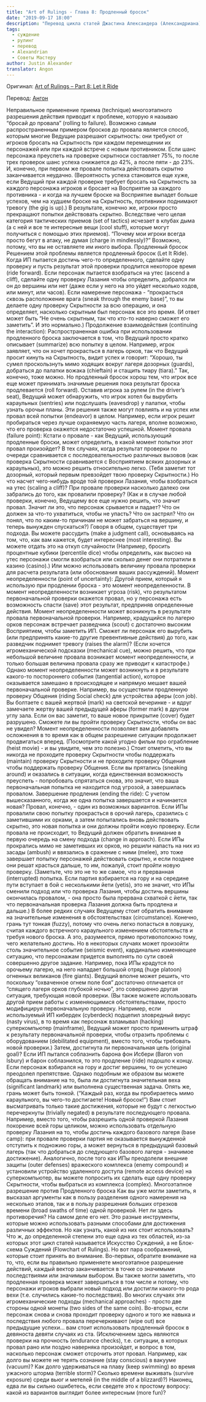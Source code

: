 ```yaml
---
title: "Art of Rulings - Глава 8: Продленный бросок"
date: "2019-09-17 18:00"
description: "Перевод цикла статей Джастина Александера (Александриана) про искусство вынесения суждений (рулингов) во время вождения НРИ - часть 8"
tags: 
  - суждение
  - рулинг
  - перевод
  - Alexandrian
  - Советы Мастеру
author: Justin Alexander
translator: Angon
---
```


Оригинал: [Art of Rulings – Part 8: Let it Ride ](https://thealexandrian.net/wordpress/38313/roleplaying-games/the-art-of-rulings-part-8-let-it-ride)



Перевод: [Ангон](https://docs.google.com/document/d/13Ov9ItJiZ_gUPP08wt-gR3EFPOCTnKBMTXRpaW8nqHQ/edit#)


Неправильное применение приема (technique) многоэтапного разрешения действия приводит к проблеме, которую я называю “бросай до провала” (rolling to failure).
Возможно самым распространенным примером бросков до провала является способ, которым многие Ведущие разрешают скрытность: они требуют от игроков бросать на Скрытность при каждом перемещении их персонажей или при каждой встрече с новым противником. Если шанс персонажа преуспеть на проверке скрытноси составляет 75%, то после трех проверок шанс успеха снижается до 42%, а после пяти - до 23%. И, конечно, при первом же провале попытка действовать скрытно заканчивается неудачно. (Вероятность успеха становится еще хуже, если Ведущий при каждой проверке требует бросать на Скрытность за каждого персонажа игроков и бросает на Восприятие за каждого противника - и когда на лучшем броске на Восприятие выпадет больше успехов, чем на худшем броске на Скрытность, противники поднимают тревогу (the gig is up).)
В результате, конечно же, игроки просто прекращают попытки действовать скрытно. Вследствие чего целая категория тактических приемов (set of tactics) исчезает в клубах дыма (а с ней и все те интересные вещи (cool stuff), которые могут получиться с помощью этих приемов).
“Почему мои игроки всегда просто бегут в атаку, не думая (charge in mindlessly)?”
Возможно, потому, что вы не оставляете им иного выбора.
Продленный бросок
Решением этой проблемы является продленный бросок (Let It Ride).
Когда ИП пытается достичь чего-то определенного, сделайте одну проверку и пусть результат этой проверки продлится некоторое время (ride forward). Если персонаж пытается взобраться на утес (ascend a cliff), сделайте одну проверку Лазания чтобы определить, добрался ли он до вершины или нет (даже если у него на это уйдет несколько ходов, или минут, или часов). Если намерение персонажа - “прокрасться сквозь расположение врага (sneak through the enemy base)”, то вы делаете одну проверку Скрытности за всю операцию, и она определяет, насколько скрытным был персонаж все это время. (И ответ может быть “Не очень скрытным, так что кто-то наверно сможет его заметить”. И это нормально.)
Продолжение взаимодействия (continuing the interaction): Распространенная ошибка при использовании продленного броска заключается в том, что Ведущий просто кратко описывает (summarize) всю попытку в целом. Например, игрок заявляет, что он хочет прокрасться в лагерь орков, так что Ведущий просит кинуть на Скрытность, видит успех и говорит: “Хорошо, ты сумел проскользнуть мимо ходящих вокруг лагеря дозорных (guards), добраться до палатки вожака (chieftain) и стащить тиару (tiara).”
Так, конечно, тоже можно. Но продленный бросок хорош тем, что игрок все еще может принимать значимые решения пока результат броска продлевается (roll forward). Оставив игрока за рулем (in the driver’s seat), Ведущий может обнаружить, что игрок хотел бы вырубить караульных (sentries) или подслушать (eavesdrop) у палатки, чтобы узнать орочьи планы.
Эти решения также могут повлиять и на успех или провал всей попытки (endeavor) в целом. Например, если игрок решит пробираться через лучше охраняемую часть лагеря, вполне возможно, что его проверка окажется недостаточно успешной.
Момент провала (failure point): Кстати о провале - как Ведущий, использующий продленные броски, может определить, в какой момент попытки этот провал произойдет?
В тех случаях, когда результат проверки по очереди сравнивается с последовательностью различных вызовов (как проверка Скрытности сравнивается с Восприятием всяких дозорных и караульных), это можно решить относительно легко. (Тебя заметит тот дозорный, который первым превзойдет твою проверку Скрытности.)
Но что насчет чего-нибудь вроде той проверки Лазания, чтобы взобраться на утес (scaling a cliff)? При провале проверки насколько далеко они забрались до того, как провалили проверку?
(Как и в случае любой проверки, конечно, Ведущему все еще нужно решить, что значит провал. Значит ли это, что персонаж срывается и падает? Что он должен за что-то ухватиться, чтобы не упасть? Что он застрял? Что он понял, что по каким-то причинам не может забраться на вершину, и теперь вынужден спускаться?)
Говоря в общем, существует три подхода. Вы можете рассудить (make a judgment call), основываясь на том, что, как вам кажется, будет интереснее (most interesting). Вы можете отдать это на откуп случайности (Например, бросить процентные кубики (percentile dice) чтобы определить, как высоко на утес персонажи смогли взобраться или сколько денег они потратили в казино (casino).) Или можно использовать величину провала проверки для расчета результата (или обоснования ваших рассуждений).
Момент неопределенности (point of uncertainty): Другой прием, который я использую при продлении броска - это момент неопределенности. В момент неопределенности возникает угроза (risk), что результатом первоначальной проверки окажется провал, но у персонажа есть возможность спасти (save) этот результат, предприняв определенные действия.
Момент неопределенности может возникнуть в результате провала первоначальной проверки. Например, крадущийся по лагерю орков персонаж встречает разведчика (scout) с достаточно высоким Восприятием, чтобы заметить ИП. Сможет ли персонаж его вырубить (или предпринять какие-то другие превентивные действия) до того, как разведчик поднимет тревогу (raises the alarm)? (Если хочется игромеханической подсказки (mechanical cue), можно решить, что при небольшой величине провала возникает момент неопределенности, и только большая величина провала сразу же приводит к катастрофе.)
Однако момент неопределенности может возникнуть и в результате какого-то постороннего события (tangential action), которое оказывается замешано в происходящее и напрямую мешает вашей первоначальной проверке. Например, вы осуществили продленную проверку Общения (riding Social check) для устройства аферы (con job). Вы болтаете с вашей жертвой (mark) на светской вечеринке - и вдруг замечаете жертву вашей предыдущей аферы (former mark) в другом углу зала. Если он вас заметит, то ваше новое прикрытие (cover) будет разрушено. Сможете ли вы пройти проверку Скрытности, чтобы он вас не увидел?
Момент неопределенности позволяет вам добавлять осложнения в то время как в общем разрешение ситуации продолжает продвигаться вперед. (Посмотрите какой угодно фильм про ограбление (heist movie) - и вы увидите, чем это полезно.)
Стоит отметить, что вы никогда не проходите проверку Скрытности чтобы поддержать (maintain) проверку Скрытности и не проходите проверку Общения чтобы поддержать проверку Общения. Если вы прятались (sneaking around) и оказались в ситуации, когда единственная возможность преуспеть - попробовать спрятаться снова, это значит, что ваша первоначальная попытка не находится под угрозой, а завершилась провалом.
Завершение продления (ending the ride): С учетом вышесказанного, когда же одна попытка завершается и начинается новая? Провал, конечно, - один из возможных вариантов. Если ИПы провалили свою попытку прокрасться в орочий лагерь, сразились с заметившими их орками, а затем попытались вновь действовать скрытно, это новая попытка и они должны пройти новую проверку.
Если провала не происходит, то Ведущий должен обратить внимание в первую очередь на смену подхода (change in approach). Если ИПы прокрались мимо не заметивших их орков, но решили напасть на них из засады (ambush) и ввязались в сражение с ними (melee), это тоже завершает попытку персонажей действовать скрытно, и если позднее они решат красться дальше, то им, пожалуй, стоит пройти новую проверку.
(Заметьте, что это не то же самое, что и прерванная (interrupted) попытка. Если партия взбирается на гору и на середине пути вступает в бой с несколькими йети (yetis), это не значит, что ИПы сменили подход или что проверка Лазания, чтобы достичь вершины окончилась провалом, - она просто была прервана схваткой с йети, так что первоначальная проверка Лазания должна быть продлена и дальше.)
В более редких случаях Ведущему стоит обратить внимание на значительные изменения в обстоятельствах (circumstance). Конечно, грань тут тонкая (fuzzy), потому что очень легко попасться в ловушку, считая каждого встречного караульного изменением обстоятельств и требуя нового броска. А это, разумеется, прямо противоположно тому, чего желательно достичь. Но в некоторых случаях может произойти столь значительное событие (seismic event), кардинально изменяющее ситуацию, что персонажам придется выполнять по сути своей совершенно другое задание. Например, пока ИПы крадутся по орочьему лагерю, на него нападает большой отряд (huge platoon) огненных великанов (fire giants). Ведущий вполне может решить, что поскольку “охваченное огнем поле боя” достаточно отличается от “спящего лагеря орков глубокой ночью”, это совершенно другая ситуация, требующая новой проверки. 
(Вы также можете использовать другой прием работы с изменяющимися обстоятельствами, просто модифицируя первоначальную проверку. Например, если используемый ИП кибердек (cyberdeck) подцепил зловредный вирус (nasty virus), в то время как персонаж взламывал (hacking) суперкомпьютер (mainframe), Ведущий может просто применить штраф к результату первоначальной проверки, чтобы отразить проблемы с оборудованием (debilitated equipment), вместо того, чтобы требовать новой проверки.)
Затем, достигнута ли первоначальная цель (original goal)? Если ИП пытался соблазнить барона фон Исбери (Baron von Isbury) и барон соблазнился, то это продление (ride) подошло к концу. Если персонаж взбирался на гору и достиг вершины, то он успешно преодолел препятствие.
Однако подобным же образом вы можете обращать внимание на то, была ли достигнута значительная веха (significant landmark) или выполнена существенная задача. Опять же, грань может быть тонкой. (“Каждый раз, когда вы пробираетесь мимо караульного, вы чего-то достигаете! Новый бросок!”) Вам стоит высматривать только такие достижения, которые не будут с легкостью перечеркнуты (trivially negated) в результате последующего провала. Например, вместо того, чтобы разрешить одной проверкой Лазания покорение всей горы целиком, можно использовать отдельную проверку Лазания на то, чтобы достичь каждого базового лагеря (base camp): при провале проверки партия не оказывается вынужденной отступить к подножию горы, а может вернуться в предыдущий базовый лагерь  (так что добраться до следующего базового лагеря - значимое достижение).
Аналогично, после того как ИПы преодолели внешние защиты (outer defenses) вражеского комплекса (enemy compound) и установили устройство удаленного доступа (remote access device) на суперкомпьютер, вы можете попросить их сделать еще одну проверку Скрытности, чтобы выбраться из комплекса (complex).
Многоэтапное разрешение против Продленного броска
Как вы уже могли заметить, я высказал аргументы как в пользу разделения одного намерения на несколько этапов, так и в пользу разрешения больших отрезков времени (broad swaths of time) одной проверкой. Нет ли здесь противоречия?
На самом деле его нет. Это разные инструменты, которые можно использовать разными способами для достижения различных эффектов. Но как узнать, какой из них стоит использовать?
Что ж, до определенной степени это еще одна из тех областей, из-за которых этот цикл статей называется Искусство Суждений, а не  Блок-схема Суждений (Flowchart of Rulings). Но вот пара соображений, которые стоит принять во внимание.
Во-первых, обратите внимание на то, что, если вы правильно применяете многоэтапное разрешение действий, каждый вектор заканчивается в точке со значимыми последствиями или значимым выбором. Вы также могли заметить, что продленная проверка может завершиться в том числе и потому, что персонажи игроков выбрали новый подход или достигли какого-то рода вехи (т.е. случились какие-то последствия). Во многих случаях эти игромеханические подходы (mechanical approaches) - просто две стороны одной монеты (two sides of the same coin). 
Во-вторых, если персонаж снова и снова проходит проверку одного и того же навыка и последствия любого провала перечеркивают (wipe out) все предыдущие успехи… вам стоит использовать продленный бросок в девяноста девяти случаях из ста.
(Исключением здесь являются проверки на прочность (endurance checks), т.е. ситуации, в которых провал рано или поздно наверняка произойдет, и вопрос в том, насколько персонаж сможет отсрочить этот провал. Например, как долго вы можете не терять сознание (stay conscious) в вакууме (vacuum)? Как долго удерживаться на плаву (keep swimming) во время ужасного шторма (terrible storm)? Сколько времени выживать (survive exposure) среди вьюг и метелей (in the middle of a blizzard)?)
Наконец, едва ли вы сильно ошибетесь, если сведете это к простому вопросу: какой из вариантов выглядит более интересным (more fun)?
